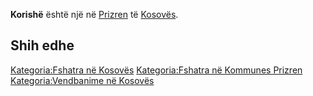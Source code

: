 {{Fshat në 
 | Emri                = Korishë
 | EmriAlt                = 
 | NAME_SHORT_FORM=      
 | NAME_GENERIC=      
 | NAME_SORT_NAME_RO=      KORISHE
 | FULL_NAME_RO = Korishë
 | FULL_NAME_ND_RO=Korishe
 | SORT_NAME_RG=KORISHE
 | FULL_NAME_RG=Korishë
 | FULL_NAME_ND_RG=Korishe
 | SRP_NAME_SHORT_FORM=      
 | SRP_NAME_GENERIC=      
 | SRP_NAME_SORT_NAME_RO=      
 | SRP_FULL_NAME_RO = 
 | SRP_FULL_NAME_ND_RO=
 | SRP_SORT_NAME_RG=
 | SRP_FULL_NAME_RG=
 | SRP_FULL_NAME_ND_RG=
 | Emri (Rasa dhanore) = 
 | Figura              = 
 | Shteti              = Kosovo
 | Komuna              = Prizren
 | Kodi postar         = 
 | Sipërfaqja          = 

 | Popullsia           = 

 | Regj. i popullsisë  = 
 | Dend. e popullsisë  = 
 | Faqja zyrtare       = 
 <!--- Koordinatat ----> 
 | Gjerësia            = 42.258611
 | Gjatësia            = 20.796944
 | Lartësia            = 
}}
'''Korishë''' është një [[]] në [[Prizren]] të [[Kosovës]].

<!-- == Gjeografia == -->
<!-- == Historia == -->
<!-- == Demografia == -->
== Shih edhe ==
{{Komuna Prizren}}
{{Kosovo-Administrata-Cung}}

[[Kategoria:Fshatra në Kosovës]]
[[Kategoria:Fshatra në Kommunes Prizren]]
[[Kategoria:Vendbanime në Kosovës]]